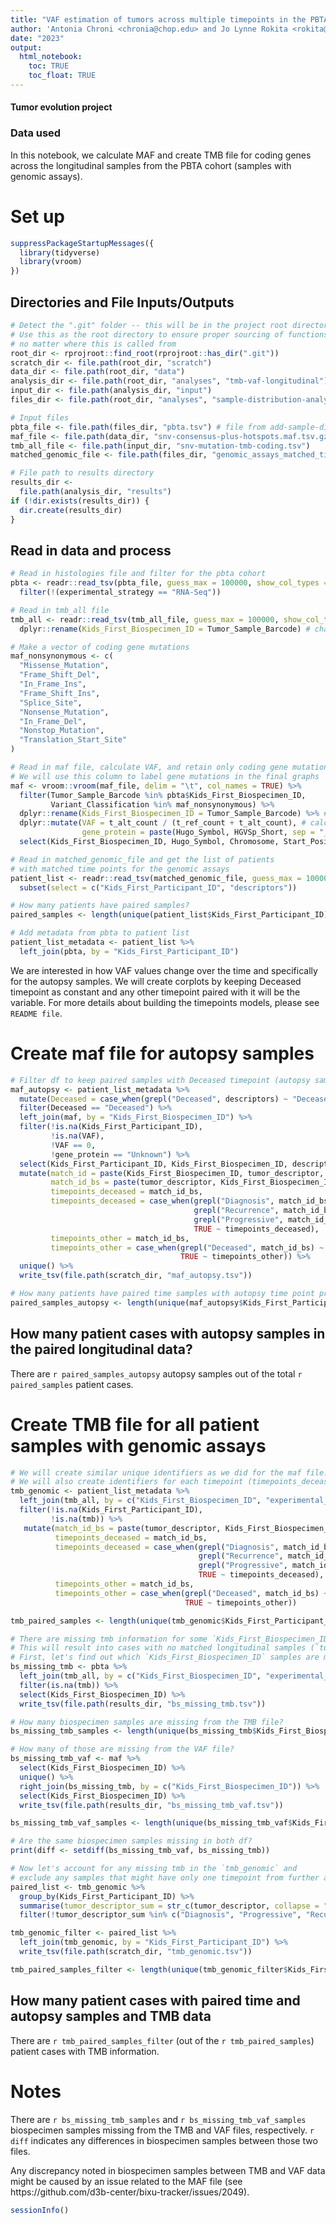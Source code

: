 ```yaml
---
title: "VAF estimation of tumors across multiple timepoints in the PBTA Cohort"
author: 'Antonia Chroni <chronia@chop.edu> and Jo Lynne Rokita <rokita@chop.edu> for D3B'
date: "2023"
output:
  html_notebook:
    toc: TRUE
    toc_float: TRUE
---
```


#### Tumor evolution project 

### Data used 
In this notebook, we calculate MAF and create TMB file for coding genes across the longitudinal samples from the PBTA cohort (samples with genomic assays).

# Set up
```r
suppressPackageStartupMessages({
  library(tidyverse)
  library(vroom)
})
```

## Directories and File Inputs/Outputs
```r
# Detect the ".git" folder -- this will be in the project root directory
# Use this as the root directory to ensure proper sourcing of functions 
# no matter where this is called from
root_dir <- rprojroot::find_root(rprojroot::has_dir(".git"))
scratch_dir <- file.path(root_dir, "scratch")
data_dir <- file.path(root_dir, "data")
analysis_dir <- file.path(root_dir, "analyses", "tmb-vaf-longitudinal")
input_dir <- file.path(analysis_dir, "input")
files_dir <- file.path(root_dir, "analyses", "sample-distribution-analysis", "results")

# Input files
pbta_file <- file.path(files_dir, "pbta.tsv") # file from add-sample-distribution module
maf_file <- file.path(data_dir, "snv-consensus-plus-hotspots.maf.tsv.gz")
tmb_all_file <- file.path(input_dir, "snv-mutation-tmb-coding.tsv")
matched_genomic_file <- file.path(files_dir, "genomic_assays_matched_time_points.tsv") # file from add-sample-distribution module

# File path to results directory
results_dir <-
  file.path(analysis_dir, "results")
if (!dir.exists(results_dir)) {
  dir.create(results_dir)
}
```

## Read in data and process
```r
# Read in histologies file and filter for the pbta cohort
pbta <- readr::read_tsv(pbta_file, guess_max = 100000, show_col_types = FALSE) %>%
  filter(!(experimental_strategy == "RNA-Seq"))

# Read in tmb_all file
tmb_all <- readr::read_tsv(tmb_all_file, guess_max = 100000, show_col_types = FALSE) %>%
  dplyr::rename(Kids_First_Biospecimen_ID = Tumor_Sample_Barcode) # change name of the biospecimen to match the one from the histologies files

# Make a vector of coding gene mutations
maf_nonsynonymous <- c(
  "Missense_Mutation",
  "Frame_Shift_Del",
  "In_Frame_Ins",
  "Frame_Shift_Ins",
  "Splice_Site",
  "Nonsense_Mutation",
  "In_Frame_Del",
  "Nonstop_Mutation",
  "Translation_Start_Site"
)

# Read in maf file, calculate VAF, and retain only coding gene mutations
# We will use this column to label gene mutations in the final graphs
maf <- vroom::vroom(maf_file, delim = "\t", col_names = TRUE) %>% 
  filter(Tumor_Sample_Barcode %in% pbta$Kids_First_Biospecimen_ID,
         Variant_Classification %in% maf_nonsynonymous) %>%
  dplyr::rename(Kids_First_Biospecimen_ID = Tumor_Sample_Barcode) %>% # change name of the biospecimen to match the one from the histologies files
  dplyr::mutate(VAF = t_alt_count / (t_ref_count + t_alt_count), # calculate VAF 
                gene_protein = paste(Hugo_Symbol, HGVSp_Short, sep = "_")) %>%  # concatenate gene and protein information
  select(Kids_First_Biospecimen_ID, Hugo_Symbol, Chromosome, Start_Position, Variant_Classification, VAF, HGVSc, HGVSp, HGVSp_Short, gene_protein) 

# Read in matched_genomic_file and get the list of patients 
# with matched time points for the genomic assays
patient_list <- readr::read_tsv(matched_genomic_file, guess_max = 100000, show_col_types = FALSE) %>%
  subset(select = c("Kids_First_Participant_ID", "descriptors"))

# How many patients have paired samples?
paired_samples <- length(unique(patient_list$Kids_First_Participant_ID))

# Add metadata from pbta to patient list
patient_list_metadata <- patient_list %>% 
  left_join(pbta, by = "Kids_First_Participant_ID")
```

We are interested in how VAF values change over the time and specifically for the autopsy samples.
We will create corplots by keeping Deceased timepoint as constant and any other timepoint paired with it will be the variable. For more details about building the timepoints models, please see `README file`.

# Create maf file for autopsy samples
```r
# Filter df to keep paired samples with Deceased timepoint (autopsy samples)
maf_autopsy <- patient_list_metadata %>%
  mutate(Deceased = case_when(grepl("Deceased", descriptors) ~ "Deceased")) %>%
  filter(Deceased == "Deceased") %>% 
  left_join(maf, by = "Kids_First_Biospecimen_ID") %>%
  filter(!is.na(Kids_First_Participant_ID),
         !is.na(VAF),
         !VAF == 0, 
         !gene_protein == "Unknown") %>%
  select(Kids_First_Participant_ID, Kids_First_Biospecimen_ID, descriptors, tumor_descriptor, experimental_strategy, Hugo_Symbol, gene_protein, VAF, broad_histology, cancer_group) %>%
  mutate(match_id = paste(Kids_First_Biospecimen_ID, tumor_descriptor, gene_protein, VAF, sep = "_"),
         match_id_bs = paste(tumor_descriptor, Kids_First_Biospecimen_ID, sep = "_"),
         timepoints_deceased = match_id_bs,
         timepoints_deceased = case_when(grepl("Diagnosis", match_id_bs) ~ "1", 
                                         grepl("Recurrence", match_id_bs) ~ "2",
                                         grepl("Progressive", match_id_bs) ~ "3",
                                         TRUE ~ timepoints_deceased),
         timepoints_other = match_id_bs,
         timepoints_other = case_when(grepl("Deceased", match_id_bs) ~ "4",
                                      TRUE ~ timepoints_other)) %>%
  unique() %>%
  write_tsv(file.path(scratch_dir, "maf_autopsy.tsv"))

# How many patients have paired time samples with autopsy time point present?
paired_samples_autopsy <- length(unique(maf_autopsy$Kids_First_Participant_ID))
```

## How many patient cases with autopsy samples in the paired longitudinal data?
There are `r paired_samples_autopsy` autopsy samples out of the total `r paired_samples` patient cases.

# Create TMB file for all patient samples with genomic assays
```r
# We will create similar unique identifiers as we did for the maf file.
# We will also create identifiers for each timepoint (timepoints_deceased and timepoints_other).
tmb_genomic <- patient_list_metadata %>% 
  left_join(tmb_all, by = c("Kids_First_Biospecimen_ID", "experimental_strategy")) %>%
  filter(!is.na(Kids_First_Participant_ID),
         !is.na(tmb)) %>%
   mutate(match_id_bs = paste(tumor_descriptor, Kids_First_Biospecimen_ID, sep = "_"),
          timepoints_deceased = match_id_bs,
          timepoints_deceased = case_when(grepl("Diagnosis", match_id_bs) ~ "1",
                                          grepl("Recurrence", match_id_bs) ~ "2",
                                          grepl("Progressive", match_id_bs) ~ "3",
                                          TRUE ~ timepoints_deceased),
          timepoints_other = match_id_bs,
          timepoints_other = case_when(grepl("Deceased", match_id_bs) ~ "4",
                                       TRUE ~ timepoints_other)) 

tmb_paired_samples <- length(unique(tmb_genomic$Kids_First_Participant_ID))

# There are missing tmb information for some `Kids_First_Biospecimen_ID` in the pbta cohort.
# This will result into cases with no matched longitudinal samples (`tumor_descriptor`) per `Kids_First_Participant_ID`.
# First, let's find out which `Kids_First_Biospecimen_ID` samples are missing from the tmb table.
bs_missing_tmb <- pbta %>% 
  left_join(tmb_all, by = c("Kids_First_Biospecimen_ID", "experimental_strategy")) %>% 
  filter(is.na(tmb)) %>%
  select(Kids_First_Biospecimen_ID) %>% 
  write_tsv(file.path(results_dir, "bs_missing_tmb.tsv"))

# How many biospecimen samples are missing from the TMB file?
bs_missing_tmb_samples <- length(unique(bs_missing_tmb$Kids_First_Biospecimen_ID))

# How many of those are missing from the VAF file?
bs_missing_tmb_vaf <- maf %>% 
  select(Kids_First_Biospecimen_ID) %>%
  unique() %>% 
  right_join(bs_missing_tmb, by = c("Kids_First_Biospecimen_ID")) %>% 
  select(Kids_First_Biospecimen_ID) %>% 
  write_tsv(file.path(results_dir, "bs_missing_tmb_vaf.tsv"))

bs_missing_tmb_vaf_samples <- length(unique(bs_missing_tmb_vaf$Kids_First_Biospecimen_ID))

# Are the same biospecimen samples missing in both df?
print(diff <- setdiff(bs_missing_tmb_vaf, bs_missing_tmb))

# Now let's account for any missing tmb in the `tmb_genomic` and 
# exclude any samples that might have only one timepoint from further analysis (`Kids_First_Participant_ID` and `tumor_descriptor`) 
paired_list <- tmb_genomic %>%
  group_by(Kids_First_Participant_ID) %>%
  summarise(tumor_descriptor_sum = str_c(tumor_descriptor, collapse = ";")) %>% 
  filter(!tumor_descriptor_sum %in% c("Diagnosis", "Progressive", "Recurrence"))

tmb_genomic_filter <- paired_list %>% 
  left_join(tmb_genomic, by = "Kids_First_Participant_ID") %>%
  write_tsv(file.path(scratch_dir, "tmb_genomic.tsv"))

tmb_paired_samples_filter <- length(unique(tmb_genomic_filter$Kids_First_Participant_ID))
```

## How many patient cases with paired time and autopsy samples and TMB data
There are `r tmb_paired_samples_filter` (out of the `r tmb_paired_samples`) patient cases with TMB information.

# Notes
There are `r bs_missing_tmb_samples` and `r bs_missing_tmb_vaf_samples` biospecimen samples missing from the TMB and VAF files, respectively. `r diff` indicates any differences in biospecimen samples between those two files.

Any discrepancy noted in biospecimen samples between TMB and VAF data might be caused by an issue related to the MAF file (see https://github.com/d3b-center/bixu-tracker/issues/2049).

```r
sessionInfo()
```
